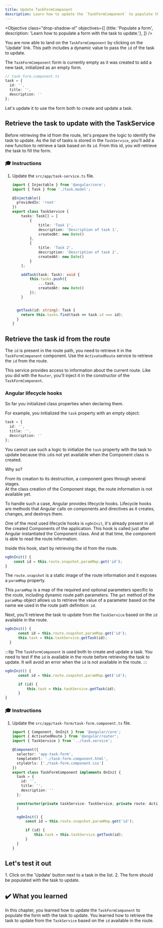 ```yaml
---
title: Update TaskFormComponent
description: Learn how to update the `TaskFormComponent` to populate the form with the task to update.
---
```



<Objective class="drop-shadow-xl" objectives={[
{title: 'Populate a form', description: 'Learn how to populate a form with the task to update.'},
]} />

You are now able to land on the `TaskFormComponent`  by clicking on the 'Update' link.
This path includes a dynamic value to pass the `id` of the task to update.

The `TaskFormComponent` form is currently empty as it was created to add a new task, initialized as an empty form.

```typescript
// task-form.component.ts
task = {
  id: '',
  title: '',
  description: ''
};
```

Let's update it to use the form both to create and update a task.

## Retrieve the task to update with the TaskService

Before retrieving the id from the route, let's prepare the logic to identify the task to update.
As the list of tasks is stored in the `TaskService`, you'll add a new function to retrieve a task based on its `id`.
From this id, you will retrieve the task to fill the form.

### 🎓 Instructions

<Steps>

1. Update the `src/app/task-service.ts` file.

   ```typescript ins={"Add a function to retrieve a taks based on its id": 28-31}
   import { Injectable } from '@angular/core';
   import { Task } from './task.model';

   @Injectable({
     providedIn: 'root'
   })
   export class TaskService {
       tasks: Task[] = [
           {
               title: 'Task 1',
               description: 'Description of task 1',
               createdAt: new Date()
           },
           {
               title: 'Task 2',
               description: 'Description of task 2',
               createdAt: new Date()
           }
       ];

       addTask(task: Task): void {
           this.tasks.push({
               ...task,
               createdAt: new Date()
           });
       }


     getTask(id: string): Task {
       return this.tasks.find(task => task.id === id);
     }
   }
   ```

</Steps>

## Retrieve the task id from the route

The `id` is present in the route path, you need to retrieve it in the `TaskFormComponent` component.
Use the `ActivatedRoute` service to retrieve the `id` from the route.

This service provides access to information about the current route.
Like you did with the `Router`, you'll inject it in the constructor of the `TaskFormComponent`.

### Angular lifecycle hooks

So far you initialized class properties when declaring them.

For example, you initialized the `task` property with an empty object:

```typescript
task = {
  id: '',
  title: '',
  description: ''
};
```

You cannot use such a logic to initialize the `task` property with the task to update because this `id`is not yet available when the Component class is created.

Why so?

From its creation to its destruction, a component goes through several stages.  
At the class creation of the Component stage, the route information is not available yet.

To handle such a case, Angular provides lifecycle hooks.
Lifecycle hooks are methods that Angular calls on components and directives as it creates, changes, and destroys them.

One of the most used lifecycle hooks is `ngOnInit`, it's already present in all the created Components of the application.
This hook is called just after Angular instantiated the Component class.
And at that time, the component is able to read the route information.

Inside this hook, start by retrieving the id from the route.

```typescript
ngOnInit() {
    const id = this.route.snapshot.paramMap.get('id');
}
```

The `route.snapshot` is a static image of the route information and it exposes a `paramMap` property.

This `paramMap` is a map of the required and optional parameters specific to the route, including dynamic route path parameters.
The `get` method of the `paramMap` object allows us to retrieve the value of a parameter based on the name we used in the route path definition: `id`.

Next, you'll retrieve the task to update from the `TaskService` based on the `id` available in the route.

```typescript
ngOnInit() {
      const id = this.route.snapshot.paramMap.get('id');
      this.task = this.taskService.getTask(id);
  }
```

:::tip
The `TaskFormComponent` is used both to create and update a task.
You need to test if the `id` is available in the route before retrieving the task to update.
It will avoid an error when the `id` is not available in the route.
:::

```typescript
ngOnInit() {
      const id = this.route.snapshot.paramMap.get('id');

      if (id) {
          this.task = this.taskService.getTask(id);
      }
}
```

### 🎓 Instructions

<Steps>

1. Update the `src/app/task-form/task-form.component.ts` file.

   ```typescript ins={"Retrieve the task id from the route": 19-26}
   import { Component, OnInit } from '@angular/core';
   import { ActivatedRoute } from '@angular/router';
   import { TaskService } from '../task.service';

   @Component({
     selector: 'app-task-form',
     templateUrl: './task-form.component.html',
     styleUrls: ['./task-form.component.css']
   })
   export class TaskFormComponent implements OnInit {
     task = {
       id: '',
       title: '',
       description: ''
     };

     constructor(private taskService: TaskService, private route: ActivatedRoute) {
     }

     ngOnInit() {
         const id = this.route.snapshot.paramMap.get('id');

         if (id) {
             this.task = this.taskService.getTask(id);
         }
     }
   }
   ```

</Steps>

## Let's test it out

<Steps>
1. Click on the 'Update' button next to a task in the list.
2. The form should be populated with the task to update.
</Steps>

## ✔️ What you learned

In this chapter, you learned how to update the `TaskFormComponent` to populate the form with the task to update. You learned how to retrieve the task to update from the `TaskService` based on the `id` available in the route.





